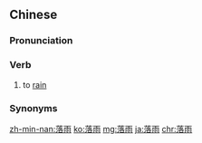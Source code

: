 ==Chinese==
{{zh-forms}}

===Pronunciation===
{{zh-pron
|m=luòyǔ
|c=lok6 jyu5
|g=loh7 'y3
|h=pfs=lo̍k-yí;gd=log6 yi3
|mn=lo̍h-hō͘
|x=lo6 y3
|cat=v
}}

===Verb===
{{zh-verb}}

# {{lb|zh|literary|or|dialectal}} to [[rain]]

===Synonyms===
{{zh-dial|下雨}}

[[zh-min-nan:落雨]]
[[ko:落雨]]
[[mg:落雨]]
[[ja:落雨]]
[[chr:落雨]]